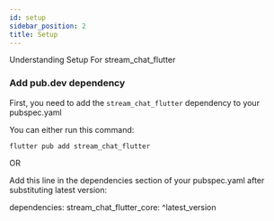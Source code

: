 ```yaml
---
id: setup
sidebar_position: 2
title: Setup
---
```


Understanding Setup For stream_chat_flutter

### Add pub.dev dependency

First, you need to add the `stream_chat_flutter` dependency to your pubspec.yaml

You can either run this command:

```
flutter pub add stream_chat_flutter
```

OR

Add this line in the dependencies section of your pubspec.yaml after substituting latest version:

dependencies:
  stream_chat_flutter_core: ^latest_version

